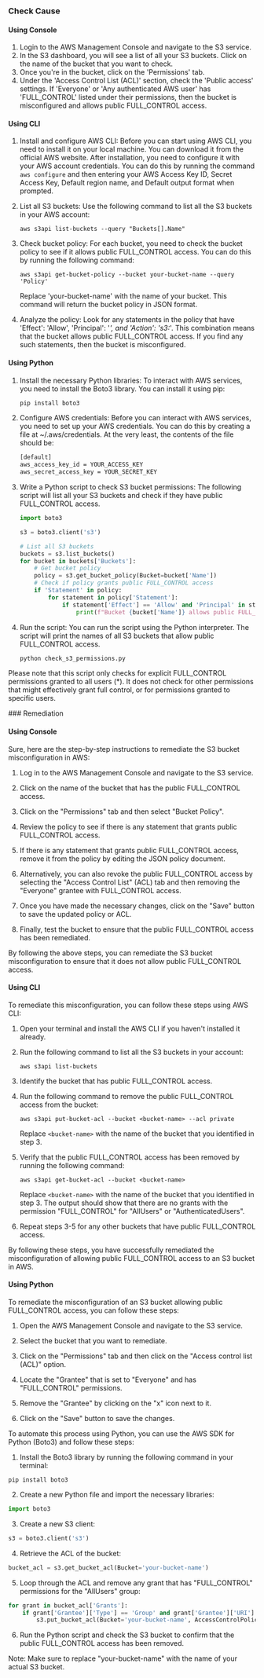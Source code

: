

<Tabs><Tab title='Cause'>
### Check Cause

#### Using Console

1. Login to the AWS Management Console and navigate to the S3 service.
2. In the S3 dashboard, you will see a list of all your S3 buckets. Click on the name of the bucket that you want to check.
3. Once you're in the bucket, click on the 'Permissions' tab.
4. Under the 'Access Control List (ACL)' section, check the 'Public access' settings. If 'Everyone' or 'Any authenticated AWS user' has 'FULL_CONTROL' listed under their permissions, then the bucket is misconfigured and allows public FULL_CONTROL access.

#### Using CLI

1. Install and configure AWS CLI: Before you can start using AWS CLI, you need to install it on your local machine. You can download it from the official AWS website. After installation, you need to configure it with your AWS account credentials. You can do this by running the command `aws configure` and then entering your AWS Access Key ID, Secret Access Key, Default region name, and Default output format when prompted.

2. List all S3 buckets: Use the following command to list all the S3 buckets in your AWS account:

   ```
   aws s3api list-buckets --query "Buckets[].Name"
   ```

3. Check bucket policy: For each bucket, you need to check the bucket policy to see if it allows public FULL_CONTROL access. You can do this by running the following command:

   ```
   aws s3api get-bucket-policy --bucket your-bucket-name --query 'Policy'
   ```

   Replace 'your-bucket-name' with the name of your bucket. This command will return the bucket policy in JSON format.

4. Analyze the policy: Look for any statements in the policy that have 'Effect': 'Allow', 'Principal': '*', and 'Action': 's3:*'. This combination means that the bucket allows public FULL_CONTROL access. If you find any such statements, then the bucket is misconfigured.

#### Using Python

1. Install the necessary Python libraries: To interact with AWS services, you need to install the Boto3 library. You can install it using pip:

   ```bash
   pip install boto3
   ```

2. Configure AWS credentials: Before you can interact with AWS services, you need to set up your AWS credentials. You can do this by creating a file at ~/.aws/credentials. At the very least, the contents of the file should be:

   ```bash
   [default]
   aws_access_key_id = YOUR_ACCESS_KEY
   aws_secret_access_key = YOUR_SECRET_KEY
   ```

3. Write a Python script to check S3 bucket permissions: The following script will list all your S3 buckets and check if they have public FULL_CONTROL access.

   ```python
   import boto3

   s3 = boto3.client('s3')

   # List all S3 buckets
   buckets = s3.list_buckets()
   for bucket in buckets['Buckets']:
       # Get bucket policy
       policy = s3.get_bucket_policy(Bucket=bucket['Name'])
       # Check if policy grants public FULL_CONTROL access
       if 'Statement' in policy:
           for statement in policy['Statement']:
               if statement['Effect'] == 'Allow' and 'Principal' in statement and statement['Principal'] == '*' and 'FULL_CONTROL' in statement['Action']:
                   print(f"Bucket {bucket['Name']} allows public FULL_CONTROL access")
   ```

4. Run the script: You can run the script using the Python interpreter. The script will print the names of all S3 buckets that allow public FULL_CONTROL access.

   ```bash
   python check_s3_permissions.py
   ```
   
Please note that this script only checks for explicit FULL_CONTROL permissions granted to all users (*). It does not check for other permissions that might effectively grant full control, or for permissions granted to specific users.

</Tab>

<Tab title='Remediation'>
### Remediation

#### Using Console

Sure, here are the step-by-step instructions to remediate the S3 bucket misconfiguration in AWS:

1. Log in to the AWS Management Console and navigate to the S3 service.

2. Click on the name of the bucket that has the public FULL_CONTROL access.

3. Click on the "Permissions" tab and then select "Bucket Policy".

4. Review the policy to see if there is any statement that grants public FULL_CONTROL access. 

5. If there is any statement that grants public FULL_CONTROL access, remove it from the policy by editing the JSON policy document.

6. Alternatively, you can also revoke the public FULL_CONTROL access by selecting the "Access Control List" (ACL) tab and then removing the "Everyone" grantee with FULL_CONTROL access.

7. Once you have made the necessary changes, click on the "Save" button to save the updated policy or ACL.

8. Finally, test the bucket to ensure that the public FULL_CONTROL access has been remediated. 

By following the above steps, you can remediate the S3 bucket misconfiguration to ensure that it does not allow public FULL_CONTROL access.

#### Using CLI

To remediate this misconfiguration, you can follow these steps using AWS CLI:

1. Open your terminal and install the AWS CLI if you haven't installed it already.

2. Run the following command to list all the S3 buckets in your account:

   ```
   aws s3api list-buckets
   ```

3. Identify the bucket that has public FULL_CONTROL access.

4. Run the following command to remove the public FULL_CONTROL access from the bucket:

   ```
   aws s3api put-bucket-acl --bucket <bucket-name> --acl private
   ```

   Replace `<bucket-name>` with the name of the bucket that you identified in step 3.

5. Verify that the public FULL_CONTROL access has been removed by running the following command:

   ```
   aws s3api get-bucket-acl --bucket <bucket-name>
   ```

   Replace `<bucket-name>` with the name of the bucket that you identified in step 3. The output should show that there are no grants with the permission "FULL_CONTROL" for "AllUsers" or "AuthenticatedUsers".

6. Repeat steps 3-5 for any other buckets that have public FULL_CONTROL access.

By following these steps, you have successfully remediated the misconfiguration of allowing public FULL_CONTROL access to an S3 bucket in AWS.

#### Using Python

To remediate the misconfiguration of an S3 bucket allowing public FULL_CONTROL access, you can follow these steps:

1. Open the AWS Management Console and navigate to the S3 service.

2. Select the bucket that you want to remediate.

3. Click on the "Permissions" tab and then click on the "Access control list (ACL)" option.

4. Locate the "Grantee" that is set to "Everyone" and has "FULL_CONTROL" permissions.

5. Remove the "Grantee" by clicking on the "x" icon next to it.

6. Click on the "Save" button to save the changes.

To automate this process using Python, you can use the AWS SDK for Python (Boto3) and follow these steps:

1. Install the Boto3 library by running the following command in your terminal:

```
pip install boto3
```

2. Create a new Python file and import the necessary libraries:

```python
import boto3
```

3. Create a new S3 client:

```python
s3 = boto3.client('s3')
```

4. Retrieve the ACL of the bucket:

```python
bucket_acl = s3.get_bucket_acl(Bucket='your-bucket-name')
```

5. Loop through the ACL and remove any grant that has "FULL_CONTROL" permissions for the "AllUsers" group:

```python
for grant in bucket_acl['Grants']:
    if grant['Grantee']['Type'] == 'Group' and grant['Grantee']['URI'] == 'http://acs.amazonaws.com/groups/global/AllUsers' and grant['Permission'] == 'FULL_CONTROL':
        s3.put_bucket_acl(Bucket='your-bucket-name', AccessControlPolicy={'Grants': [g for g in bucket_acl['Grants'] if g != grant], 'Owner': bucket_acl['Owner']})
```

6. Run the Python script and check the S3 bucket to confirm that the public FULL_CONTROL access has been removed.

Note: Make sure to replace "your-bucket-name" with the name of your actual S3 bucket.


</Tab>
</Tabs>